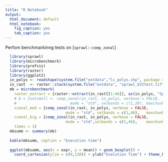 ```yaml
---
title: "R Notebook"
output:
  html_document: default
  html_notebook:
    fig_caption: yes
    tab_caption: yes
---
```


Perfom benchmarkinng tests on [`sprawl::comp_zonal`]

```r

  library(sprawl)
  library(microbenchmark)
  library(profvis)
  library(raster)
  library(ggplot2)
  in_polys <- readshape(system.file("extdata","lc_polys.shp", package = "sprawl"), stringsAsFactors = T)
  in_rast  <- raster::stack(system.file("extdata", "sprawl_EVItest.tif", package = "sprawl"))
  mb = microbenchmark(
    raster_extract = {raster::extract(in_rast[[1:46]], as(in_polys, "Spatial"), FUN = mean, sp = T )}, 
    # b = {outsmall <- comp_zonal(in_rast, in_polys, verbose = FALSE, 
    #                        mode = "std", selbands = c(1,20), maxchunk = 5E4)},
    czonal_med = {comp_zonal(in_rast, in_polys, verbose = FALSE,
                           mode = "std", selbands = c(1,46),   maxchunk = 10E4, full_data = F, addgeom = T)},
    czonal_big = {comp_zonal(in_rast, in_polys, verbose = FALSE, 
                           mode = "std",selbands = c(1,46),    maxchunk = 100E4, full_data = F, addgeom = T)},
    times = 1)
  mbsumm <- summary(mb)
  
  kable(mbsumm, caption = "Execution time")
  
  ggplot(mbsumm, aes(x = expr, y = mean)) + geom_boxplot() +
    coord_cartesian(ylim = c(0,120)) + ylab("Execution Time") + theme_bw()

```
